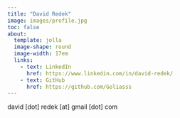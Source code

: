 ```yaml
---
title: "David Redek"
image: images/profile.jpg
toc: false
about: 
  template: jolla
  image-shape: round
  image-width: 17em
  links:
    - text: LinkedIn
      href: https://www.linkedin.com/in/david-redek/
    - text: GitHub
      href: https://github.com/Goliasss
---
```


david \[dot\] redek \[at\] gmail \[dot\] com
